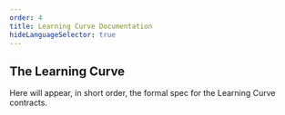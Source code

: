 ```yaml
---
order: 4
title: Learning Curve Documentation
hideLanguageSelector: true
---
```


## The Learning Curve

Here will appear, in short order, the formal spec for the Learning Curve contracts.
